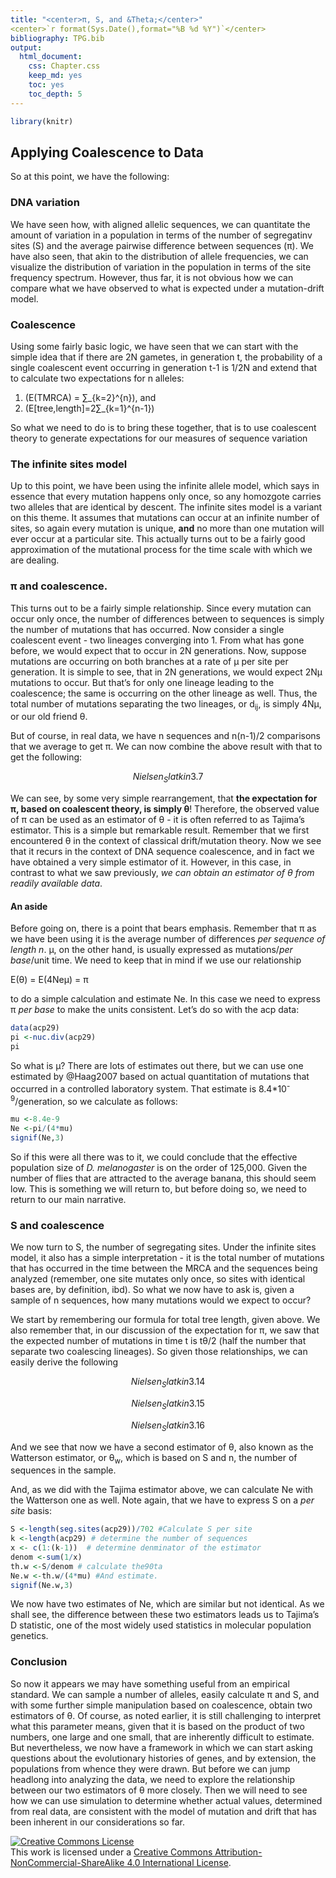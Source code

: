 ```yaml
---
title: "<center>π, S, and &Theta;</center>"
<center>`r format(Sys.Date(),format="%B %d %Y")`</center>
bibliography: TPG.bib
output:
  html_document:
    css: Chapter.css
    keep_md: yes
    toc: yes
    toc_depth: 5
---
```


```r
library(knitr)
```


## Applying Coalescence to Data

So at this point, we have the following:

### DNA variation

We have seen how, with aligned allelic sequences, we can quantitate the amount of variation in a population in terms of the number of segregatinv sites (S) and the average pairwise difference between sequences (π).  We have also seen, that akin to the distribution of allele frequencies, we can visualize the distribution of variation in the population in terms of the site frequency spectrum.  However, thus far, it is not obvious how we can compare what we have observed to what is expected under a mutation-drift model.

### Coalescence

Using some fairly basic logic, we have seen that we can start with the simple idea that if there are 2N gametes, in generation t, the probability of a single coalescent event occurring in generation t-1 is 1/2N and extend that to calculate two expectations for n alleles:

1.  \(E(TMRCA) = ∑_{k=2}^{n}\frac{2}{k(k-1)}\), and
2. \(E[tree\,length]=2∑_{k=1}^{n-1}\frac{1}{k}\)

So what we need to do is to bring these together, that is to use coalescent theory to generate expectations for our measures of sequence variation

### The infinite sites model

Up to this point, we have been using the infinite allele model, which says in essence that every mutation happens only once, so any homozgote carries two alleles that are identical by descent.  The infinite sites model is a variant on this theme.  It assumes that mutations can occur at an infinite number of sites, so again every mutation is unique, **and** no more than one mutation will ever occur at a particular site.  This actually turns out to be a fairly good approximation of the mutational process for the time scale with which we are dealing.

###  π and coalescence.

This turns out to be a fairly simple relationship.  Since every mutation can occur only once, the number of differences between to sequences is simply the number of mutations that has occurred.  Now  consider a single coalescent event - two lineages converging into 1.  From what has gone before, we would expect that to occur in 2N generations.  Now, suppose mutations are occurring on both branches at a rate of µ per site per generation.  It is simple to see, that in 2N generations, we would expect 2Nµ mutations to occur.  But that's for only one lineage leading to the coalescence; the same is occurring on the other lineage as well.  Thus, the total number of mutations separating the two lineages, or d<sub>ij</sub>, is simply 4Nµ, or our old friend &theta;.



But of course, in real data, we have n sequences and n(n-1)/2 comparisons that we average to get π.  We can now combine the above result with that to get the following:

$$Nielsen_Slatkin3.7$$

We can see, by some very simple rearrangement, that **the expectation for π, based on coalescent theory, is simply &theta;**! Therefore,  the observed value of π can be used as an estimator of &theta; - it is often referred to as Tajima's estimator.  This is a simple but remarkable result.  Remember that we first encountered &theta; in the context of classical drift/mutation theory.  Now we see that it recurs in the context of DNA sequence coalescence, and in fact we have obtained a very simple estimator of it. However, in this case, in contrast to what we saw previously, *we can obtain an estimator of &theta; from readily available data*. 

#### An aside

Before going on, there is a point that bears emphasis.  Remember that &pi; as we have been using it is the average number of differences *per sequence of length n*.  &mu;, on the other hand, is usually expressed as mutations/*per base*/unit time.  We need to keep that in mind if we use our relationship

E(&theta;) = E(4Ne&mu;) = &pi;

to do a simple calculation and estimate Ne.  In this case we need to express &pi; *per base* to make the units consistent.  Let's do so with the acp data:

```r
data(acp29)
pi <-nuc.div(acp29)
pi
```

So what is &mu;?  There are lots of estimates out there, but we can use one estimated by @Haag2007 based on actual quantitation of mutations that occurred in a controlled laboratory system.  That estimate is 8.4*10^-9^/generation, so we calculate as follows:

```r
mu <-8.4e-9
Ne <-pi/(4*mu)
signif(Ne,3)
```

So if this were all there was to it, we could conclude that the effective population size of *D. melanogaster* is on the order of 125,000.  Given the number of flies that are attracted to the average banana, this should seem low.  This is something we will return to, but before doing so, we need to return to our main narrative.


### S and coalescence

We now turn to S, the number of segregating sites.  Under the infinite sites model, it also has a simple interpretation - it is the total number of mutations that has occurred in the time between the MRCA and the sequences being analyzed (remember, one site mutates only once, so sites with identical bases are, by definition, ibd).  So what we now have to ask is, given a sample of n sequences, how many mutations would we expect to occur?  

We start by remembering our formula for total tree length, given above.  We also remember that, in our discussion of the expectation for π, we saw that the expected number of mutations in time t is t&theta;/2 (half the number that separate two coalescing lineages).  So given those relationships, we can easily derive the following 

$$Nielsen_Slatkin3.14$$

$$Nielsen_Slatkin3.15$$

$$Nielsen_Slatkin3.16$$


And we see that now we have a second estimator of &theta;, also known as the Watterson estimator, or &theta;<sub>w</sub>, which is based on S and n, the number of sequences in the sample.

And, as we did with the Tajima estimator above, we can calculate Ne with the Watterson one as well.  Note again, that we have to express S on a *per site* basis:

```r
S <-length(seg.sites(acp29))/702 #Calculate S per site
k <-length(acp29) # determine the number of sequences
x <- c(1:(k-1))  # determine denminator of the estimator
denom <-sum(1/x) 
th.w <-S/denom # calculate the90ta
Ne.w <-th.w/(4*mu) #And estimate.
signif(Ne.w,3)
```

We now have two estimates of Ne, which are similar but not identical.  As we shall see, the difference between these two estimators leads us to Tajima's D statistic, one of the most widely used statistics in molecular population genetics.

### Conclusion

So now it appears we may have something useful from an empirical standard.  We can sample a number of alleles, easily calculate π and S, and with some further simple manipulation based on coalescence, obtain two estimators of &theta;.  Of course, as noted earlier, it is still challenging to interpret what this parameter means, given that it is based on the product of two numbers, one large and one small, that are inherently difficult to estimate.  But nevertheless, we now have a framework in which we can start asking questions about the evolutionary histories of genes, and by extension, the populations from whence they were drawn.  But before we can jump headlong into analyzing the data, we need to explore the relationship between our two estimators of &theta; more closely.  Then we will need to see how we can use simulation to determine whether actual values, determined from real data, are consistent with the model of mutation and drift that has been inherent in our considerations so far.

<a rel="license" href="http://creativecommons.org/licenses/by-nc-sa/4.0/deed.en_US"><img alt="Creative Commons License" style="border-width:0" src="http://i.creativecommons.org/l/by-nc-sa/4.0/88x31.png" /></a><br />This work is licensed under a <a rel="license" href="http://creativecommons.org/licenses/by-nc-sa/4.0/deed.en_US">Creative Commons Attribution-NonCommercial-ShareAlike 4.0 International License</a>.